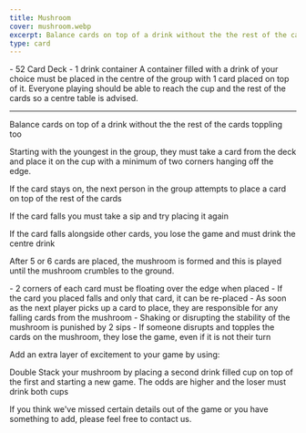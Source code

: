 ```yaml
---
title: Mushroom
cover: mushroom.webp
excerpt: Balance cards on top of a drink without the the rest of the cards toppling too
type: card
---
```


<GameHero
  cover="/BeerGoggleGames/images/mushroom.webp"
  alt="Mushroom"
/>

<GameSection title="Equipment" icon="/BeerGoggleGames/images/liquor.webp">
-   52 Card Deck
-   1 drink container
</GameSection>

<GameSection title="Setup" icon="/BeerGoggleGames/images/settings.webp">
A container filled with a drink of your choice must be placed in the centre of the group with 1 card placed on top of it. Everyone playing should be able to reach the cup and the rest of the cards so a centre table is advised.

* * *
</GameSection>

<GameSection title="Aim of the Game" icon="/BeerGoggleGames/images/target.webp">
<p>Balance cards on top of a drink without the the rest of the cards toppling too</p>
</GameSection>

<GameSection title="How to Play" icon="/BeerGoggleGames/images/question.webp">
Starting with the youngest in the group, they must take a card from the deck and place it on the cup with a minimum of two corners hanging off the edge.

If the card stays on, the next person in the group attempts to place a card on top of the rest of the cards

If the card falls you must take a sip and try placing it again

If the card falls alongside other cards, you lose the game and must drink the centre drink

After 5 or 6 cards are placed, the mushroom is formed and this is played until the mushroom crumbles to the ground.
</GameSection>

<GameSection title="Rules" icon="/BeerGoggleGames/images/rules.webp">
-   2 corners of each card must be floating over the edge when placed
-   If the card you placed falls and only that card, it can be re-placed
-   As soon as the next player picks up a card to place, they are responsible for any falling cards from the mushroom
-   Shaking or disrupting the stability of the mushroom is punished by 2 sips
-   If someone disrupts and topples the cards on the mushroom, they lose the game, even if it is not their turn
</GameSection>

<GameSection title="Special Edition" icon="/BeerGoggleGames/images/special.webp">
<p>Add an extra layer of excitement to your game by using:</p>
</GameSection>

<GameSection title="**Double Stack**" icon="/BeerGoggleGames/images/question.webp">
<p>Double Stack your mushroom by placing a second drink filled cup on top of the first and starting a new game. The odds are higher and the loser must drink both cups</p>
</GameSection>

<ShareButtons title="Mushroom" />

<FeedbackCard>
<p>If you think we've missed certain details out of the game or you have something to add, please feel free to contact us.</p>
</FeedbackCard>
